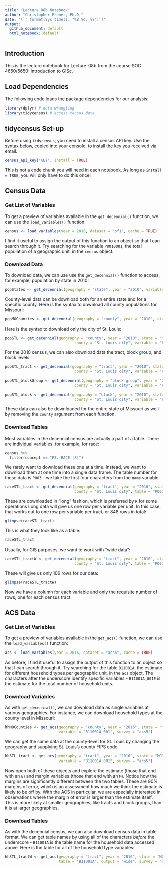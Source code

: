 ```yaml
---
title: "Lecture 08b Notebook"
author: "Christopher Prener, Ph.D."
date: '(`r format(Sys.time(), "%B %d, %Y")`)'
output: 
  github_document: default
  html_notebook: default 
---
```


## Introduction
This is the lecture notebook for Lecture-08b from the course SOC 4650/5650: Introduction to GISc. 

## Load Dependencies
The following code loads the package dependencies for our analysis:

```r
library(dplyr) # data wrangling
library(tidycensus) # access census data
```

## tidycensus Set-up
Before using `tidycensus`, you need to install a census API key. Use the syntax below, copied into your console, to install the key you received via email.

```r
census_api_key("KEY", install = TRUE)
```

This is not a code chunk you will need in each notebook. As long as `install = TRUE`, you will only have to do this once!

## Census Data
### Get List of Variables
To get a preview of variables available in the `get_decennial()` function, we can use the `load_variables()` function:

```r
census <- load_variables(year = 2010, dataset = "sf1", cache = TRUE) 
```

I find it useful to assign the output of this function to an object so that I can search through it. Try searching for the variable `P0010001`, the total population of a geographic unit, in the `census` object.

### Download Data
To download data, we can use use the `get_decennial()` function to access, for example, population by state in 2010:

```r
popStates <- get_decennial(geography = "state", year = "2010", variable = "P0010001")
```

County-level data can be download both for an entire state and for a specific county. Here is the syntax to download all county populations for Missouri:

```r
popMOCounties <- get_decennial(geography = "county", year = "2010", state = "MO", variable = "P0010001")
```

Here is the syntax to download only the city of St. Louis:

```r
popSTL <- get_decennial(geography = "county", year = "2010", state = "MO",
                               county = "St. Louis city", variable = "P0010001")
```

For the 2010 census, we can also download data the tract, block group, and block levels:

```r
popSTL_tract <- get_decennial(geography = "tract", year = "2010", state = "MO",
                               county = "St. Louis city", variable = "P0010001")
  
popSTL_blockGroup <- get_decennial(geography = "block group", year = "2010", state = "MO",
                               county = "St. Louis city", variable = "P0010001")
  
popSTL_block <- get_decennial(geography = "block", year = "2010", state = "MO",
                               county = "St. Louis city", variable = "P0010001")
```

These data can also be downloaded for the entire state of Missouri as well by removing the `county` argument from each function.

### Download Tables
Most variables in the decennial census are actually a part of a table. There are individual variables, for example, for race:

```r
census %>%
  filter(concept == "P3. RACE [8]")
```

We rarely want to download these one at a time. Instead, we want to download them at one time into a single data frame. The table number for these data is `P003` - we take the first four characters from the `name` variable.

```r
raceSTL_tract <- get_decennial(geography = "tract", year = "2010", state = "MO",
                               county = "St. Louis city", table = "P003", output = "tidy")
```

These are downloaded in "long" fashion, which is preferred by `R` for some operations Long data will give us one row per variable per unit. In this case, that works out to one row per variable per tract, or 848 rows in total:

```r
glimpse(raceSTL_tract)
```

This is what they look like as a table:

```r
raceSTL_tract
```

Usually, for GIS purposes, we want to work with "wide data":

```r
raceSTL_tractW <- get_decennial(geography = "tract", year = "2010", state = "MO",
                               county = "St. Louis city", table = "P003000", output = "wide")
```

 These will give us only 106 rows for our data:
 
```r
glimpse(raceSTL_tractW)
```

Now we have a column for each variable and only the requisite number of rows, one for each census tract.

## ACS Data
### Get List of Variables
To get a preview of variables available in the `get_acs()` function, we can use the `load_variables()` function:


```r
acs <- load_variables(year = 2016, dataset = "acs5", cache = TRUE) 
```

As before, I find it useful to assign the output of this function to an object so that I can search through it. Try searching for the table `B11001A`, the estimate for different household types per geographic unit, in the `acs` object. The characters after the underscore identify specific variables - `B11001A_001E` is the estimate for the total number of household units.

### Download Variables
As with `get_decennial()`, we can download data as single variables at various geographies. For instance, we can download household types at the county level in Missouri:

```r
hhMOCounties <- get_acs(geography = "county", year = "2016", state = "MO", 
                        variable = "B11001A_001", survey = "acs5")
```

We can get the same data at the county-level for St. Louis by changing the geography and supplying St. Louis's county FIPS code. 

```r
hhSTL_tract <- get_acs(geography = "tract", year = "2016", state = "MO", county = 510,
                        variable = "B11001A_001", survey = "acs5")
```

Now open both of these objects and explore the estimate (those that end with an `E`) and margin variables (those that end with an `M`). Notice how the margins are significantly different between the two tables. These are 90% margins of error, which is an assessment how much we think the estimate is likely to be off by. With the ACS in particular, we are especially interested in observations where the margin of error is larger than the estimate itself. This is more likely at smaller geographies, like tracts and block groups, than it is at larger geographies.

### Download Tables
As with the decennial census, we can also download census data in table format. We can get table names by using all of the characters *before* the underscore - `B11001A` is the table name for the household data accessed above. Here is the table for all of the household type variables:

```r
hhSTL_tractW <- get_acs(geography = "tract", year = "2016", state = "MO", county = 510,
                        table = "B11001A", output = "wide", survey = "acs5")
```
